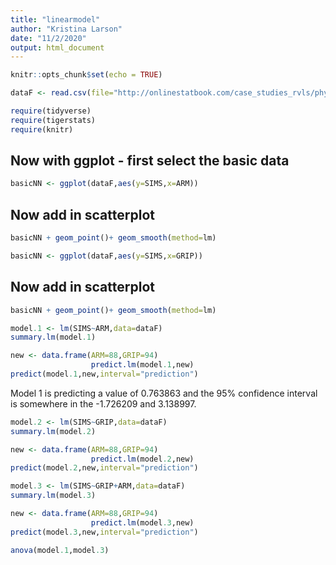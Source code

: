 ```yaml
---
title: "linearmodel"
author: "Kristina Larson"
date: "11/2/2020"
output: html_document
---
```


```r
knitr::opts_chunk$set(echo = TRUE)
```

```r
dataF <- read.csv(file="http://onlinestatbook.com/case_studies_rvls/physical_strength/data.txt",sep="",header=TRUE)  
```

```r
require(tidyverse)
require(tigerstats)
require(knitr)
```



## Now with ggplot - first select the basic data

```r
basicNN <- ggplot(dataF,aes(y=SIMS,x=ARM))
```


## Now add in scatterplot

```r
basicNN + geom_point()+ geom_smooth(method=lm)
```

```r
basicNN <- ggplot(dataF,aes(y=SIMS,x=GRIP))
```
## Now add in scatterplot

```r
basicNN + geom_point()+ geom_smooth(method=lm)
```



```r
model.1 <- lm(SIMS~ARM,data=dataF)
summary.lm(model.1)
```


```r
new <- data.frame(ARM=88,GRIP=94)
                  predict.lm(model.1,new)
predict(model.1,new,interval="prediction")
```
 Model 1 is predicting a value of 0.763863 and the 95% confidence interval is somewhere in the -1.726209 and 3.138997.



```r
model.2 <- lm(SIMS~GRIP,data=dataF)
summary.lm(model.2)
``` 
```r
new <- data.frame(ARM=88,GRIP=94)
                  predict.lm(model.2,new)
predict(model.2,new,interval="prediction")
```
```r
model.3 <- lm(SIMS~GRIP+ARM,data=dataF)
summary.lm(model.3)
``` 
```r
new <- data.frame(ARM=88,GRIP=94)
                  predict.lm(model.3,new)
predict(model.3,new,interval="prediction")
```
```r
anova(model.1,model.3)
```